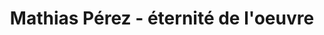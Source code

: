 ---
title: "Mathias Pérez - éternité de l'oeuvre"
publishedAt: "2025-06-05"
images:
  - "/images/projects/project-01/cover-04.jpg"
  - "/images/projects/project-01/image-01.jpg"
---